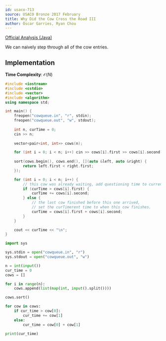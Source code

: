 ```yaml
---
id: usaco-713
source: USACO Bronze 2017 February
title: Why Did the Cow Cross the Road III
author: Óscar Garries, Ryan Chou
---
```


[Official Analysis (Java)](http://www.usaco.org/current/data/sol_cowqueue_bronze_feb17.html)

We can naively step through all of the cow entries.

## Implementation

**Time Complexity**: $\mathcal{O}(N)$

<LanguageSection>
<CPPSection>

```cpp
#include <iostream>
#include <cstdio>
#include <vector>
#include <algorithm>
using namespace std;

int main() {
	freopen("cowqueue.in", "r", stdin);
	freopen("cowqueue.out", "w", stdout);
	
	int n, curTime = 0; 
	cin >> n;
	
	vector<pair<int, int>> cows(n);

	for (int i = 0; i < n; i++) cin >> cows[i].first >> cows[i].second;
	
	sort(cows.begin(), cows.end(), [](auto &left, auto &right) {
		return left.first < right.first;
	});

	for (int i = 0; i < n; i++) {
		// this cow was already waiting, add questioning time to current time.
		if (curTime > cows[i].first) {
			curTime += cows[i].second;
		} else {
			// the last cow finished before this one arrived,
			// set the curTimerent time to when this cow finishes.
			curTime = cows[i].first + cows[i].second;
		}
	}

	cout << curTime << "\n";
}
```
</CPPSection>
<PySection>

```py
import sys

sys.stdin = open("cowqueue.in", "r")
sys.stdout = open("cowqueue.out", "w")

n = int(input())
cur_time = 0
cows = []

for i in range(n): 
	cows.append(list(map(int, input().split())))

cows.sort()

for cow in cows:
	if cur_time > cow[0]:
		cur_time += cow[1]
	else:
		cur_time = cow[0] + cow[1]

print(cur_time)
```
</PySection>
</LanguageSection>
